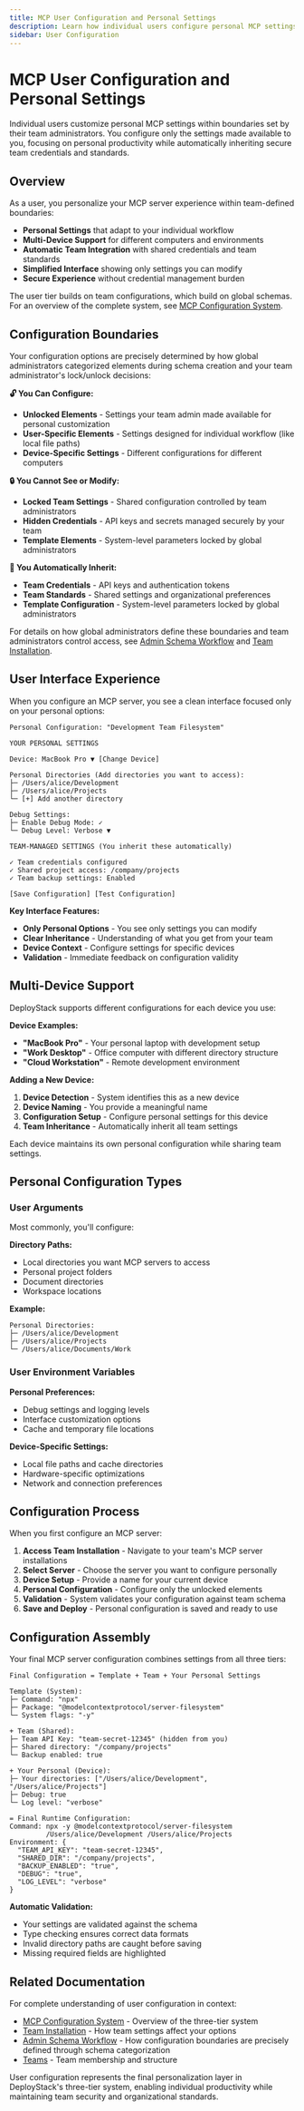 ```yaml
---
title: MCP User Configuration and Personal Settings
description: Learn how individual users configure personal MCP settings, customize their workflow across multiple devices, and work within team-defined boundaries.
sidebar: User Configuration
---
```


# MCP User Configuration and Personal Settings

Individual users customize personal MCP settings within boundaries set by their team administrators. You configure only the settings made available to you, focusing on personal productivity while automatically inheriting secure team credentials and standards.

## Overview

As a user, you personalize your MCP server experience within team-defined boundaries:

- **Personal Settings** that adapt to your individual workflow
- **Multi-Device Support** for different computers and environments  
- **Automatic Team Integration** with shared credentials and team standards
- **Simplified Interface** showing only settings you can modify
- **Secure Experience** without credential management burden

The user tier builds on team configurations, which build on global schemas. For an overview of the complete system, see [MCP Configuration System](/mcp-configuration).

## Configuration Boundaries

Your configuration options are precisely determined by how global administrators categorized elements during schema creation and your team administrator's lock/unlock decisions:

**🔓 You Can Configure:**
- **Unlocked Elements** - Settings your team admin made available for personal customization
- **User-Specific Elements** - Settings designed for individual workflow (like local file paths)
- **Device-Specific Settings** - Different configurations for different computers

**🔒 You Cannot See or Modify:**
- **Locked Team Settings** - Shared configuration controlled by team administrators
- **Hidden Credentials** - API keys and secrets managed securely by your team
- **Template Elements** - System-level parameters locked by global administrators

**🔗 You Automatically Inherit:**
- **Team Credentials** - API keys and authentication tokens
- **Team Standards** - Shared settings and organizational preferences
- **Template Configuration** - System-level parameters locked by global administrators

For details on how global administrators define these boundaries and team administrators control access, see [Admin Schema Workflow](/mcp-admin-schema-workflow) and [Team Installation](/mcp-team-installation).

## User Interface Experience

When you configure an MCP server, you see a clean interface focused only on your personal options:

```
Personal Configuration: "Development Team Filesystem"

YOUR PERSONAL SETTINGS

Device: MacBook Pro ▼ [Change Device]

Personal Directories (Add directories you want to access):
├─ /Users/alice/Development
├─ /Users/alice/Projects  
└─ [+] Add another directory

Debug Settings:
├─ Enable Debug Mode: ✓
└─ Debug Level: Verbose ▼

TEAM-MANAGED SETTINGS (You inherit these automatically)

✓ Team credentials configured
✓ Shared project access: /company/projects
✓ Team backup settings: Enabled

[Save Configuration] [Test Configuration]
```

**Key Interface Features:**
- **Only Personal Options** - You see only settings you can modify
- **Clear Inheritance** - Understanding of what you get from your team
- **Device Context** - Configure settings for specific devices
- **Validation** - Immediate feedback on configuration validity

## Multi-Device Support

DeployStack supports different configurations for each device you use:

**Device Examples:**
- **"MacBook Pro"** - Your personal laptop with development setup
- **"Work Desktop"** - Office computer with different directory structure  
- **"Cloud Workstation"** - Remote development environment

**Adding a New Device:**
1. **Device Detection** - System identifies this as a new device
2. **Device Naming** - You provide a meaningful name
3. **Configuration Setup** - Configure personal settings for this device
4. **Team Inheritance** - Automatically inherit all team settings

Each device maintains its own personal configuration while sharing team settings.

## Personal Configuration Types

### User Arguments

Most commonly, you'll configure:

**Directory Paths:**
- Local directories you want MCP servers to access
- Personal project folders
- Document directories
- Workspace locations

**Example:**
```
Personal Directories:
├─ /Users/alice/Development
├─ /Users/alice/Projects
└─ /Users/alice/Documents/Work
```

### User Environment Variables

**Personal Preferences:**
- Debug settings and logging levels
- Interface customization options
- Cache and temporary file locations

**Device-Specific Settings:**
- Local file paths and cache directories
- Hardware-specific optimizations
- Network and connection preferences

## Configuration Process

When you first configure an MCP server:

1. **Access Team Installation** - Navigate to your team's MCP server installations
2. **Select Server** - Choose the server you want to configure personally
3. **Device Setup** - Provide a name for your current device
4. **Personal Configuration** - Configure only the unlocked elements
5. **Validation** - System validates your configuration against team schema
6. **Save and Deploy** - Personal configuration is saved and ready to use

## Configuration Assembly

Your final MCP server configuration combines settings from all three tiers:

```
Final Configuration = Template + Team + Your Personal Settings

Template (System):
├─ Command: "npx"
├─ Package: "@modelcontextprotocol/server-filesystem"
└─ System flags: "-y"

+ Team (Shared):
├─ Team API Key: "team-secret-12345" (hidden from you)
├─ Shared directory: "/company/projects"
└─ Backup enabled: true

+ Your Personal (Device):
├─ Your directories: ["/Users/alice/Development", "/Users/alice/Projects"]
├─ Debug: true
└─ Log level: "verbose"

= Final Runtime Configuration:
Command: npx -y @modelcontextprotocol/server-filesystem 
         /Users/alice/Development /Users/alice/Projects
Environment: {
  "TEAM_API_KEY": "team-secret-12345",
  "SHARED_DIR": "/company/projects", 
  "BACKUP_ENABLED": "true",
  "DEBUG": "true",
  "LOG_LEVEL": "verbose"
}
```

**Automatic Validation:**
- Your settings are validated against the schema
- Type checking ensures correct data formats
- Invalid directory paths are caught before saving
- Missing required fields are highlighted

## Related Documentation

For complete understanding of user configuration in context:

- [MCP Configuration System](/mcp-configuration) - Overview of the three-tier system
- [Team Installation](/mcp-team-installation) - How team settings affect your options
- [Admin Schema Workflow](/mcp-admin-schema-workflow) - How configuration boundaries are precisely defined through schema categorization
- [Teams](/teams) - Team membership and structure

User configuration represents the final personalization layer in DeployStack's three-tier system, enabling individual productivity while maintaining team security and organizational standards.
